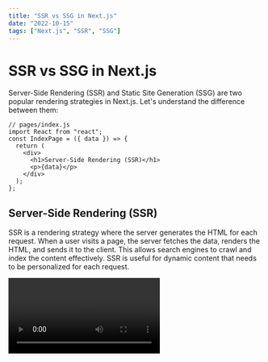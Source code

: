 ```yaml
---
title: "SSR vs SSG in Next.js"
date: "2022-10-15"
tags: ["Next.js", "SSR", "SSG"]
---
```


# SSR vs SSG in Next.js

Server-Side Rendering (SSR) and Static Site Generation (SSG) are two popular rendering strategies in Next.js. Let's understand the difference between them:

```tsx
// pages/index.js
import React from "react";
const IndexPage = ({ data }) => {
  return (
    <div>
      <h1>Server-Side Rendering (SSR)</h1>
      <p>{data}</p>
    </div>
  );
};
```

## Server-Side Rendering (SSR)

SSR is a rendering strategy where the server generates the HTML for each request. When a user visits a page, the server fetches the data, renders the HTML, and sends it to the client. This allows search engines to crawl and index the content effectively. SSR is useful for dynamic content that needs to be personalized for each request.

<Video id="FG9TGTsXrl0"/>

## Static Site Generation (SSG)

SSG is a rendering strategy where the HTML pages are pre-generated during the build process. The server generates the HTML for all the pages in advance, and the generated HTML is then served to the client. This approach improves performance as the pages are already built and can be cached by CDNs. SSG is suitable for content that doesn't change frequently, such as blog posts or documentation.
